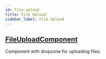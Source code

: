 ```yaml
---
id: file-upload
title: File Upload
sidebar_label: File Upload
---
```


## [FileUploadComponent](https://github.com/UW-Macrostrat/ui-components/blob/master/src/file-upload/index.ts#L33)

Component with dropzone for uploading files.
